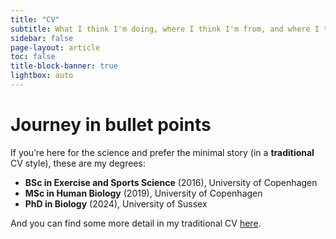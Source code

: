 ```yaml
---
title: "CV"
subtitle: What I think I'm doing, where I think I'm from, and where I think I'm going.
sidebar: false
page-layout: article
toc: false
title-block-banner: true
lightbox: auto
---
```


# Journey in bullet points
If you're here for the science and prefer the minimal story (in a **traditional** CV style), these are my degrees:
 
- **BSc in Exercise and Sports Science** (2016), University of Copenhagen
- **MSc in Human Biology** (2019), University of Copenhagen
- **PhD in Biology** (2024), University of Sussex

And you can find some more detail in my traditional CV [here]().
